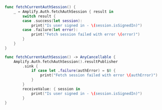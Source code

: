 <BlockSwitcher>

<CodeBlock name="Listener (iOS 11+)">

```swift
func fetchCurrentAuthSession() {
    _ = Amplify.Auth.fetchAuthSession { result in
        switch result {
        case .success(let session):
            print("Is user signed in - \(session.isSignedIn)")
        case .failure(let error):
            print("Fetch session failed with error \(error)")
        }
    }
}
```

</CodeBlock>

<CodeBlock name="Combine (iOS 13+)">

```swift
func fetchCurrentAuthSession() -> AnyCancellable {
    Amplify.Auth.fetchAuthSession().resultPublisher
        .sink {
            if case let .failure(authError) = $0 {
                print("Fetch session failed with error \(authError)")
            }
        }
        receiveValue: { session in
            print("Is user signed in - \(session.isSignedIn)")
        }
}
```

</CodeBlock>

</BlockSwitcher>
